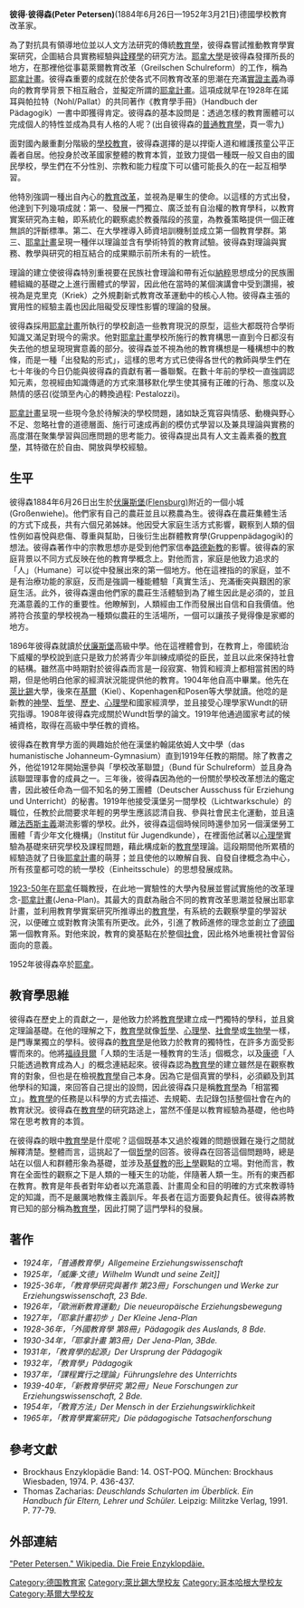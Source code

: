 '''彼得·彼得森(Peter Petersen)'''(1884年6月26日—1952年3月21日)德國學校教育改革家。

為了對抗具有領導地位並以人文方法研究的傳統[[教育學|教育學]]，彼得森嘗試推動教育學實案研究，企圖結合具實務經驗與[[詮釋學|詮釋學]]的研究方法。[[耶拿大學|耶拿大學]]是彼得森發揮所長的地方，在那裡他從事葛萊爾教育改革（Greilschen Schulreform）的工作，稱為[[耶拿計畫|耶拿計畫]]。彼得森重要的成就在於使各式不同教育改革的思潮在充滿[[實證主義|實證主義]]為導向的教育學背景下相互融合，並擬定所謂的[[耶拿計畫|耶拿計畫]]。這項成就早在1928年在諾耳與帕拉特（Nohl/Pallat）的共同著作《教育學手冊》（Handbuch der Pädagogik）一書中即獲得肯定。彼得森的基本設問是：透過怎樣的教育團體可以完成個人的特性並成為具有人格的人呢？(出自彼得森的[[普通教育學|普通教育學]]，頁一零九)

面對國內嚴重劃分階級的[[學校教育|學校教育]]，彼得森選擇的是以捍衛人道和維護孩童公平正義者自居。他投身於改革國家整體的教育本質，並致力提倡一種既一般又自由的國民學校，學生們在不分性別、宗教和能力程度下可以儘可能長久的在一起互相學習。 

他特別強調一種出自內心的[[教育改革|教育改革]]，並視為是畢生的使命。以這樣的方式出發，他達到下列幾項成就：第一、發展一門獨立、廣泛並有自治權的教育學科，以教育實案研究為主軸，即系統化的觀察處於教養階段的孩童，為教養策略提供一個正確無誤的評斷標準。第二、在大學裡導入師資培訓機制並成立第一個教育學群。第三、[[耶拿計畫|耶拿計畫]]呈現一種伴以理論並含有學術特質的教育試驗。彼得森對理論與實務、教學與研究的相互結合的成果顯示前所未有的一統性。

理論的建立使彼得森特別重視要在民族社會理論和帶有近似[[納粹|納粹]]思想成分的民族團體組織的基礎之上進行團體式的學習，因此他在當時的某個演講會中受到讚揚，被視為是克里克（Kriek）之外規劃新式教育改革運動中的核心人物。彼得森主張的實用性的經驗主義也因此阻礙受反理性影響的理論的發展。

彼得森採用[[耶拿計畫|耶拿計畫]]所執行的學校創造一些教育現況的原型，這些大都既符合學術知識又滿足對現今的需求。他對[[耶拿計畫|耶拿計畫]]學校所施行的教育構思一直到今日都沒有失去他的想呈現現實意義的部分。彼得森並不視為他的教育構想是一種構想中的教條，而是一種「出發點的形式」，這樣的思考方式已使得各世代的教師與學生們在七十年後的今日仍能與彼得森的貢獻有著一番聯繫。在數十年前的學校一直強調認知元素，忽視經由知識傳遞的方式來潛移默化學生使其擁有正確的行為、態度以及熱情的感召(從頭至內心的轉換過程: Pestalozzi)。

[[耶拿計畫|耶拿計畫]]呈現一些現今急於待解決的學校問題，諸如缺乏寬容與情感、動機與野心不足、忽略社會的道德層面、施行可速成再創的模仿式學習以及兼具理論與實務的高度潛在聚集學習與回應問題的思考能力。彼得森提出具有人文主義素養的[[教育學|教育學]]，其特徵在於自由、開放與學校經驗。

==生平==
彼得森1884年6月26日出生於[[伏廉斯堡(Flensburg)|伏廉斯堡(Flensburg)]]附近的一個小城(Großenwiehe)。他們家有自己的農莊並且以務農為生。彼得森在農莊集體生活的方式下成長，共有六個兄弟姊妹。他因受大家庭生活方式影響，觀察到人類的個性例如喜悅與悲傷、尊重與幫助，日後衍生出群體教育學(Gruppenpädagogik)的想法。彼得森著作中的宗教思想亦是受到他們家信奉[[路德新教|路德新教]]的影響。彼得森的家庭背景以不同方式反映在他的教育學概念上。對他而言，家庭是他致力追求的「人」（Humane）可以從中發展出來的第一個地方。他在這裡指的的家庭，並不是有治療功能的家庭，反而是強調一種能體驗「真實生活」、充滿衝突與艱困的家庭生活。此外，彼得森還由他們家的農莊生活體驗到為了維生因此是必須的，並且充滿意義的工作的重要性。他瞭解到，人類經由工作而發展出自信和自我價值。他將符合孩童的學校視為一種類似農莊的生活場所，一個可以讓孩子覺得像是家鄉的地方。

1896年彼得森就讀於[[伏廉斯堡|伏廉斯堡]]高級中學。他在這裡體會到，在教育上，帝國統治下威權的學校說到底只是致力於將青少年訓練成順從的臣民，並且以此來保持社會的結構。雖然高中時期對於彼得森而言是一段寂寞、物質和經濟上都相當貧困的時期，但是他明白他家的經濟狀況能提供他的教育。1904年他自高中畢業。他先在[[萊比錫|萊比錫]]大學，後來在[[基爾|基爾]]（Kiel）、Kopenhagen和Posen等大學就讀。他唸的是新教的[[神學|神學]]、[[哲學|哲學]]、[[歷史|歷史]]、[[心理學|心理學]]和國家經濟學，並且接受心理學家Wundt的研究指導。1908年彼得森完成關於Wundt哲學的論文。1919年他通過國家考試的候補資格，取得在高級中學任教的資格。

彼得森在教育學方面的興趣始於他在漢堡約翰諾依姆人文中學（das humanistische Johanneum-Gymnasium）直到1919年任教的期間。除了教書之外，他從1912年開始還參與「學校改革聯盟」（Bund für Schulreform）並且身為該聯盟理事會的成員之一。三年後，彼得森因為他的一份關於學校改革想法的鑑定書，因此被任命為一個不知名的勞工團體（Deutscher Ausschuss für Erziehung und Unterricht）的秘書。1919年他接受漢堡另一間學校（Lichtwarkschule）的職位，任教於此間要求年輕的男學生應該認清自我、參與社會民主化運動，並且遠離[[法西斯主義|法西斯主義]]潮流影響的學校。此外，彼得森這個時候同時還參加另一個漢堡勞工團體「青少年文化機構」（Institut für Jugendkunde），在裡面他試著以[[心理學|心理學]]實驗為基礎來研究學校及課程問題，藉此構成新的[[教育學|教育學]]理論。這段期間他所累積的經驗造就了日後[[耶拿計畫|耶拿計畫]]的萌芽；並且使他的以瞭解自我、自發自律概念為中心，所有孩童都可唸的統一學校（Einheitsschule）的思想發展成熟。

[[1923-50年|1923-50年]]在[[耶拿|耶拿]]任職教授，在此地一實驗性的大學內發展並嘗試實施他的改革理念-[[耶拿計畫|耶拿計畫]](Jena-Plan)。其最大的貢獻為融合不同的教育改革思潮並發展出耶拿計畫，並利用教育學實案研究所推導出的[[教育學|教育學]]，有系統的去觀察學童的學習狀況，以便確立或對教育決策有所更改。此外，引進了教師進修的理念並創立了[[德國|德國]]第一個教育系。對他來說，教育的奠基點在於整個[[社會|社會]]，因此格外地重視社會習俗面向的意義。

1952年彼得森卒於[[耶拿|耶拿]]。

==教育學思維==
彼得森在歷史上的貢獻之一，是他致力於將[[教育學|教育學]]建立成一門獨特的學科，並且奠定理論基礎。在他的理解之下，[[教育學|教育學]]就像[[哲學|哲學]]、[[心理學|心理學]]、[[社會學|社會學]]或[[生物學|生物學]]一樣，是門專業獨立的學科。彼得森的[[教育學|教育學]]是他致力於教育的獨特性，在許多方面受影響而來的。他將[[福祿貝爾|福祿貝爾]]「人類的生活是一種教育的生活」個概念，以及[[康德|康德]]「人只能透過教育成為人」的概念連結起來。彼得森認為[[教育學|教育學]]的建立雖然是在觀察教育的對象，但也是在檢視[[教育學|教育學]]自己本身。因為它是個真實的學科，必須顧及到其他學科的知識，來回答自己提出的設問，因此彼得森只是稱[[教育學|教育學]]為「相當獨立」。[[教育學|教育學]]的任務是以科學的方式去描述、去規範、去記錄包括整個社會在內的教育狀況。彼得森在[[教育學|教育學]]的研究路途上，當然不僅是以教育經驗為基礎，他也時常在思考教育的本質。

在彼得森的眼中[[教育學|教育學]]是什麼呢？這個既基本又過於複雜的問題很難在幾行之間就解釋清楚。整體而言，這挑起了一個[[哲學|哲學]]的回答。彼得森在回答這個問題時，總是站在以個人和群體形象為基礎，並涉及[[基督教|基督教]]的[[形上學|形上學]]觀點的立場。對他而言，教育在全面性的觀察之下是人類的一種天生的功能，伴隨著人類一生。所有的東西都在教育。教育是年長者對年幼者以充滿意義、計畫周全和目的明確的方式來教導特定的知識，而不是嚴厲地教條主義訓斥。年長者在這方面要負起責任。彼得森將教育已知的部分稱為[[教育學|教育學]]，因此打開了這門學科的發展。

==著作==
*''1924年，「普通教育學」Allgemeine Erziehungswissenschaft''
*''1925年，「威廉·文德」Wilhelm Wundt und seine Zeit]]''
*''1925-36年，「教育學研究與著作 第23冊」Forschungen und Werke zur Erziehungswissenschaft, 23 Bde.''
*''1926年，「歐洲新教育運動」Die neueuropäische Erziehungsbewegung''
*''1927年，「耶拿計畫初步 」Der Kleine Jena-Plan''
*''1928-36年，「外國教育學 第8冊」Pädagogik des Auslands, 8 Bde.''
*''1930-34年，「耶拿計畫 第3冊」Der Jena-Plan, 3Bde.''
*''1931年，「教育學的起源」Der Ursprung der Pädagogik''
*''1932年，「教育學」Pädagogik''
*''1937年，「課程實行之理論」Führungslehre des Unterrichts ''
*''1939-40年，「新教育學研究 第2冊」Neue Forschungen zur Erziehungswissenschaft, 2 Bde.''
*''1954年，「教育方法」Der Mensch in der Erziehungswirklichkeit''
*''1965年，「教育學實案研究」Die pädagogische Tatsachenforschung''

==參考文獻==
*Brockhaus Enzyklopädie Band: 14. OST-POQ. München: Brockhaus Wiesbaden, 1974. P. 436-437.
* Thomas Zacharias: ''Deuschlands Schularten im Überblick. Ein Handbuch für Eltern, Lehrer und Schüler.'' Leipzig: Militzke Verlag, 1991. P. 77-79.

==外部連結==
[http://de.wikipedia.org/wiki/Peter_Petersen_(P%C3%A4dagoge) "Peter Petersen." Wikipedia. Die Freie Enzyklopdäie.] {{Wayback|url=http://de.wikipedia.org/wiki/Peter_Petersen_(P%C3%A4dagoge) |date=20220201032350 }}

{{DEFAULTSORT: Petersen, Peter}}
[[Category:德国教育家|Category:德国教育家]]
[[Category:萊比錫大學校友|Category:萊比錫大學校友]]
[[Category:哥本哈根大學校友|Category:哥本哈根大學校友]]
[[Category:基爾大學校友|Category:基爾大學校友]]